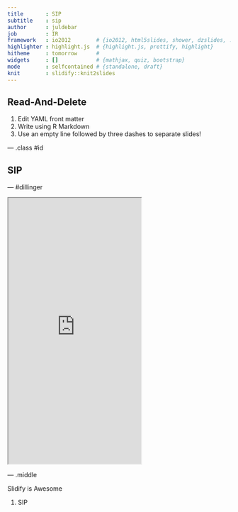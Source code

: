 ```yaml
---
title       : SIP
subtitle    : sip
author      : juldebar
job         : IR
framework   : io2012        # {io2012, html5slides, shower, dzslides, ...}
highlighter : highlight.js  # {highlight.js, prettify, highlight}
hitheme     : tomorrow      # 
widgets     : []            # {mathjax, quiz, bootstrap}
mode        : selfcontained # {standalone, draft}
knit        : slidify::knit2slides
---
```


## Read-And-Delete

1. Edit YAML front matter
2. Write using R Markdown
3. Use an empty line followed by three dashes to separate slides!

--- .class #id 

## SIP

 --- #dillinger

 <iframe src = 'http://mdst-macroes.ird.fr/tmp/SpeciesByOcean/default/I1_Thunnus_alalunga_Rickshaw.html' height='600px'></iframe>

 --- .middle 

 Slidify is Awesome


1. SIP

